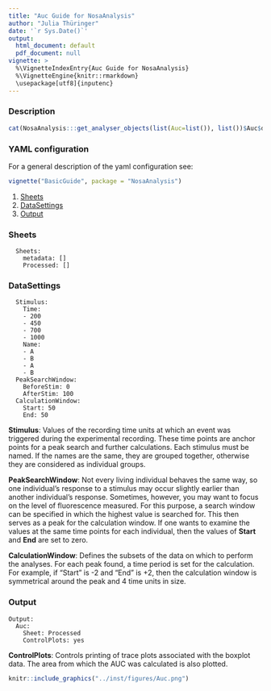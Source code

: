 ```yaml
---
title: "Auc Guide for NosaAnalysis"
author: "Julia Thüringer"
date: '`r Sys.Date()`'
output:
  html_document: default
  pdf_document: null
vignette: >
  %\VignetteIndexEntry{Auc Guide for NosaAnalysis}
  %\VignetteEngine{knitr::rmarkdown}
  \usepackage[utf8]{inputenc}
---
```


### Description

```r
cat(NosaAnalysis:::get_analyser_objects(list(Auc=list()), list())$Auc$description)
```

### YAML configuration

For a general description of the yaml configuration see:

```r
vignette("BasicGuide", package = "NosaAnalysis")
```

1. [Sheets](#sheets)
2. [DataSettings](#datasettings)
3. [Output](#output)

### Sheets

```
  Sheets:
    metadata: []
    Processed: []
```

### DataSettings

```
  Stimulus:
    Time:
    - 200
    - 450
    - 700
    - 1000
    Name:
    - A
    - B
    - A
    - B
  PeakSearchWindow:
    BeforeStim: 0
    AfterStim: 100
  CalculationWindow:
    Start: 50
    End: 50
```

**Stimulus**: Values of the recording time units at which an event was triggered during the experimental recording. These time points are anchor points for a peak search and further calculations. Each stimulus must be named. If the names are the same, they are grouped together, otherwise they are considered as individual groups.

**PeakSearchWindow**: Not every living individual behaves the same way, so one individual's response to a stimulus may occur slightly earlier than another individual's response. Sometimes, however, you may want to focus on the level of fluorescence measured. For this purpose, a search window can be specified in which the highest value is searched for. This then serves as a peak for the calculation window. If one wants to examine the values at the same time points for each individual, then the values of **Start** and **End** are set to zero.

**CalculationWindow**: Defines the subsets of the data on which to perform the analyses. For each peak found, a time period is set for the calculation. For example, if "Start" is -2 and "End" is +2, then the calculation window is symmetrical around the peak and 4 time units in size.

### Output

```
Output:
  Auc:
    Sheet: Processed
    ControlPlots: yes
```

**ControlPlots**: Controls printing of trace plots associated with the boxplot data. The area from which the AUC was calculated is also plotted.

```r
knitr::include_graphics("../inst/figures/Auc.png")
```
